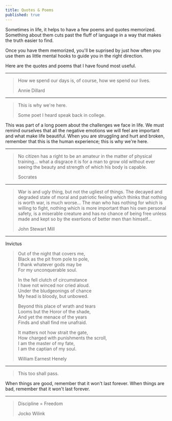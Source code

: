 ```yaml
---
title: Quotes & Poems
published: true
---
```


Sometimes in life, it helps to have a few poems and quotes memorized.
Something about them cuts past the fluff of language in a way that makes the truth easier to find. 

Once you have them memorized, you'll be suprised by just how often you use them as little mental hooks to guide you in the right direction.

Here are the quotes and poems that I have found most useful.

---

> How we spend our days is, of course, how we spend our lives.
>
> Annie Dillard

---

> This is why we're here.
>
> Some poet I heard speak back in college.

This was part of a long poem about the challenges we face in life.
We must remind ourselves that all the negative emotions we will feel are important and what make life beautiful.
When you are struggling and hurt and broken, remember that this is the human experience; this is why we're here.

---

> No citizen has a right to be an
> amateur in the matter of physical
> training... what a disgrace it is for a
> man to grow old without ever
> seeing the beauty and strength of
> which his body is capable.
>
> Socrates

---

> War is and ugly thing, but not the ugliest of things.
> The decayed and degraded state of moral and patriotic feeling
> which thinks that nothing is worth war, is much worse...
> The man who has nothing for which is willing to fight, nothing which is 
> more important than his own personal safety, is a miserable 
> creature and has no chance of being free unless made and kept
> so by the exertions of better men than himself...
>
> John Stewart Mill

---

Invictus

> Out of the night that covers me,  
> Black as the pit from pole to pole,  
> I thank whatever gods may be  
> For my unconquerable soul.  
>
> In the fell clutch of circumstance  
> I have not winced nor cried aloud.   
> Under the bludgeonings of chance  
> My head is bloody, but unbowed.  
>
> Beyond this place of wrath and tears  
> Looms but the Horor of the shade,  
> And yet the menace of the years  
> Finds and shall find me unafraid.  
> 
> It matters not how strait the gate,  
> How charged with punishments the scroll,  
> I am the master of my fate,  
> I am the captian of my soul.  
>
> William Earnest Henely

---

> This too shall pass.

When things are good, remember that it won't last forever.
When things are bad, remember that it won't last forever.

---

> Discipline = Freedom
>
> Jocko Wilink
